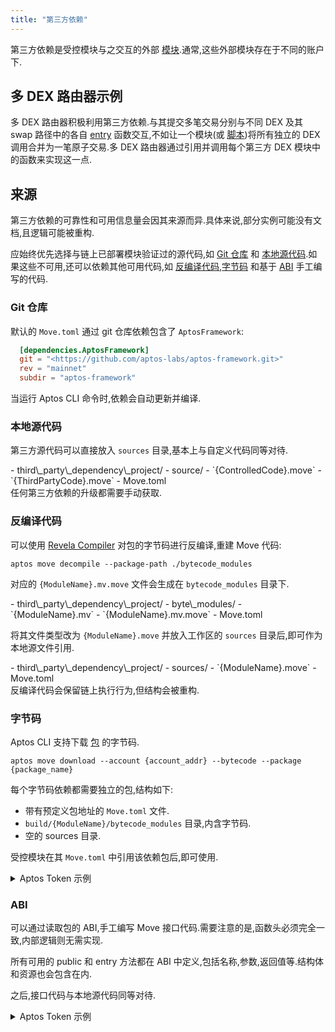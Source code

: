 ```yaml
---
title: "第三方依赖"
---
```



第三方依赖是受控模块与之交互的外部 [模块](/zh/build/smart-contracts/book/modules-and-scripts).通常,这些外部模块存在于不同的账户下.

## 多 DEX 路由器示例

多 DEX 路由器积极利用第三方依赖.与其提交多笔交易分别与不同 DEX 及其 swap 路径中的各自 [entry](/zh/build/smart-contracts/book/functions#entry-modifier) 函数交互,不如让一个模块(或 [脚本](/zh/build/smart-contracts/book/modules-and-scripts#scripts))将所有独立的 DEX 调用合并为一笔原子交易.多 DEX 路由器通过引用并调用每个第三方 DEX 模块中的函数来实现这一点.

## 来源

第三方依赖的可靠性和可用信息量会因其来源而异.具体来说,部分实例可能没有文档,且逻辑可能被重构.

应始终优先选择与链上已部署模块验证过的源代码,如 [Git 仓库](#git-repository) 和 [本地源代码](#local-source-code).如果这些不可用,还可以依赖其他可用代码,如 [反编译代码](#decompiled-code),[字节码](#bytecode) 和基于 [ABI](#abi) 手工编写的代码.

### Git 仓库

默认的 `Move.toml` 通过 git 仓库依赖包含了 `AptosFramework`:

```toml filename="Move.toml"
  [dependencies.AptosFramework]
  git = "<https://github.com/aptos-labs/aptos-framework.git>"
  rev = "mainnet"
  subdir = "aptos-framework"
```

当运行 Aptos CLI 命令时,依赖会自动更新并编译.

### 本地源代码

第三方源代码可以直接放入 `sources` 目录,基本上与自定义代码同等对待.

<FileTree>
  - third\_party\_dependency\_project/
    - source/
      - `{ControlledCode}.move`
      - `{ThirdPartyCode}.move`
    - Move.toml
</FileTree>

<Aside type="caution" emoji="⚠️">
  任何第三方依赖的升级都需要手动获取.
</Aside>

### 反编译代码

可以使用 [Revela Compiler](https://aptoslabs.medium.com/move-revealed-the-revela-decompiler-b206eaf48b45#27ad) 对包的字节码进行反编译,重建 Move 代码:

```shellscript filename="Terminal"
aptos move decompile --package-path ./bytecode_modules
```

对应的 `{ModuleName}.mv.move` 文件会生成在 `bytecode_modules` 目录下.

<FileTree>
  - third\_party\_dependency\_project/
    - byte\_modules/
      - `{ModuleName}.mv`
      - `{ModuleName}.mv.move`
    - Move.toml
</FileTree>

将其文件类型改为 `{ModuleName}.move` 并放入工作区的 `sources` 目录后,即可作为本地源文件引用.

<FileTree>
  - third\_party\_dependency\_project/
    - sources/
      - `{ModuleName}.move`
    - Move.toml
</FileTree>

<Aside type="note" emoji="ℹ️">
  反编译代码会保留链上执行行为,但结构会被重构.
</Aside>

### 字节码

Aptos CLI 支持下载 [包](/zh/build/smart-contracts/book/packages) 的字节码.

```shellscript filename="Terminal"
aptos move download --account {account_addr} --bytecode --package {package_name}
```

每个字节码依赖都需要独立的包,结构如下:

- 带有预定义包地址的 `Move.toml` 文件.
- `build/{ModuleName}/bytecode_modules` 目录,内含字节码.
- 空的 sources 目录.

受控模块在其 `Move.toml` 中引用该依赖包后,即可使用.

<details>
  <summary>Aptos Token 示例</summary>

  受控的 `invoking_code.move` 模块与外部 `aptos_token` 模块交互:

  ```move filename="invoking_code.move"
  module invoker::invoking_code {
      use aptos_token_objects_addr::aptos_token;

      public entry fun wrapper_add_property(): u64 {
          aptos_token::add_property(...);
      }
  }
  ```

  以下命令可从主网获取所需的 [AptosTokenObjects 包](https://explorer.aptoslabs.com/account/0x4/modules/code/aptos_token/mint?network=mainnet) 字节码.

  ```shellscript filename="Terminal"
  aptos move download --account 0x4 \
  --bytecode --package AptosTokenObjects \
  --output-dir ./aptos_token_bytecode_output/
  ```

  <FileTree>
    - invoking\_code/
      - aptos\_token\_bytecode\_output/
        - byte\_modules/
          - aptos\_token.mv
      - sources/
        - invoking\_code.move
      - Move.toml
  </FileTree>

  创建的 `aptos_token` 依赖包结构如下:

  <FileTree>
    - aptos\_token\_objects\_addr/
      - build/
        - aptos\_token/
          - bytecode\_modules/
            - aptos\_token.mv
      - sources/
        - ...
      - Move.toml
    - invoking\_code/
      - aptos\_token\_bytecode\_output/
        - byte\_modules/
          - aptos\_token.mv
          - aptos\_token.mv.move
          - ...
      - sources/
        - invoking\_code.move
      - Move.toml
  </FileTree>

  ```toml filename="aptos_token_objects_addr/Move.toml"
  [package]
  name = "aptos_token"
  version = "0.0.0"
  [addresses]
  aptos_token_module_addr = "0x4"
  ```

  受控 `invoking_code.move` 模块的依赖列表会包含对字节码包的本地引用,从而支持编译.

  ```toml filename="invoking_code/Move.toml"
  [package]
  name = "invoking_code"
  [addresses]
  invoker = "_"
  [dependencies]
  aptos_token = { local = "../aptos_token_objects_addr" }
  ```
</details>

### ABI

可以通过读取包的 ABI,手工编写 Move 接口代码.需要注意的是,函数头必须完全一致,内部逻辑则无需实现.

<Aside type="note" emoji="ℹ️">
  所有可用的 public 和 entry 方法都在 ABI 中定义,包括名称,参数,返回值等.结构体和资源也会包含在内.
</Aside>

之后,接口代码与本地源代码同等对待.

<details>
  <summary>Aptos Token 示例</summary>

  以下是从 [Aptos Explorer](https://explorer.aptoslabs.com/account/0x0000000000000000000000000000000000000000000000000000000000000004/modules/code/aptos_token?network=mainnet#:~:text=1114-,ABI,-%7B) 获取的部分 `AptosTokenObjects` ABI:

  ```json
  {
  "address": "0x4",
  "name": "aptos_token",
  "friends": [],
  "exposed_functions": [
      {
      "name": "add_property",
      "visibility": "public",
      "is_entry": true,
      "is_view": false,
      "generic_type_params": [
          {
          "constraints": [
              "key"
          ]
          }
      ],
      "params": [
          "&signer",
          "0x1::object::Object<T0>",
          "0x1::string::String",
          "0x1::string::String",
          "vector<u8>"
      ],
      "return": []
      },
      ...
  ]
  }
  ```

  可以手工编写接口 Move 文件,作为源文件使用.类似如下:

  ```move
  module 0x4::aptos_token {
      // ...
      public entry fun add_property<T: key>(
          creator: &signer,
          token: Object<T>,
          key: String,
          type: String,
          value: vector<u8>,
      ) acquires AptosCollection, AptosToken {
          abort 0
      }
  }
  ```

  <FileTree>
    - third\_party\_dependency\_project/
      - source/
        - `{ControlledCode}.move`
        - aptos\_token.move
      - Move.toml
  </FileTree>
</details>
